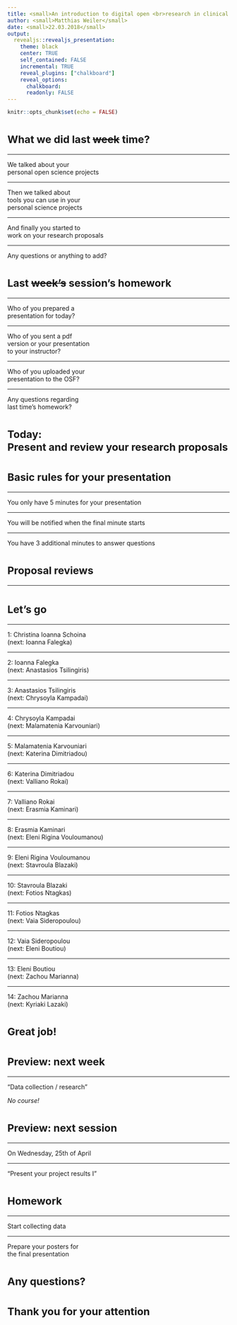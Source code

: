 ```yaml
---
title: <small>An introduction to digital open <br>research in clinical psychology</small>
author: <small>Matthias Weiler</small>
date: <small>22.03.2018</small>
output:
  revealjs::revealjs_presentation:
    theme: black
    center: TRUE
    self_contained: FALSE
    incremental: TRUE
    reveal_plugins: ["chalkboard"]
    reveal_options:
      chalkboard: 
      readonly: FALSE
---
```


```r
knitr::opts_chunk$set(echo = FALSE)
```

# <small> What we did last <s>week</s> time?</small>

----

We talked about your <br>
personal open science projects

----

Then we talked about <br>
tools you can use in your <br>
personal science projects

----

And finally you started to <br>
work on your research proposals

----

Any questions or anything to add?

# <small>Last <s>week's</s> session's homework</small>

----

Who of you prepared a <br>
presentation for today?

----

Who of you sent a pdf <br>
version or your presentation <br>
to your instructor?

----

Who of you uploaded your <br>
presentation to the OSF?

----

Any questions regarding <br>
last time's homework?

# <small>Today:<br>Present and review your research proposals</small>

# <small>Basic rules for your presentation</small>

----

You only have 5 minutes for your presentation

----

You will be notified when the final minute starts

----

You have 3 additional minutes to answer questions

# <small>Proposal reviews</small>

----

# <small>Let's go</small>

----

1: Christina Ioanna Schoina <br>
(next: Ioanna Falegka)

----

2: Ioanna Falegka <br>
(next: Anastasios Tsilingiris)

----

3: Anastasios Tsilingiris <br>
(next: Chrysoyla Kampadai)

----

4: Chrysoyla Kampadai <br>
(next: Malamatenia Karvouniari)

----

5: Malamatenia Karvouniari <br>
(next: Katerina Dimitriadou)

----

6: Katerina Dimitriadou <br>
(next: Valliano Rokai)

----

7: Valliano Rokai <br>
(next: Erasmia Kaminari)

----

8: Erasmia Kaminari <br>
(next: Eleni Rigina Vouloumanou)

----

9: Eleni Rigina Vouloumanou <br>
(next: Stavroula Blazaki)

----

10: Stavroula Blazaki <br>
(next: Fotios Ntagkas)

----

11: Fotios Ntagkas <br>
(next: Vaia Sideropoulou)

----

12: Vaia Sideropoulou <br>
(next: Eleni Boutiou)

----

13: Eleni Boutiou <br>
(next: Zachou Marianna)

----

14: Zachou Marianna <br>
(next: Kyriaki Lazaki)

# <small>Great job!</small>


# <small>Preview: next week</small>

----

"Data collection / research"  

<i>No course!</i>

# <small>Preview: next session</small>

----

On Wednesday, 25th of April

----

"Present your project results I"

# <small>Homework</small>

----

Start collecting data

----

Prepare your posters for <br>
the final presentation

# <small>Any questions?</small>

# <small>Thank you for your attention</small>
